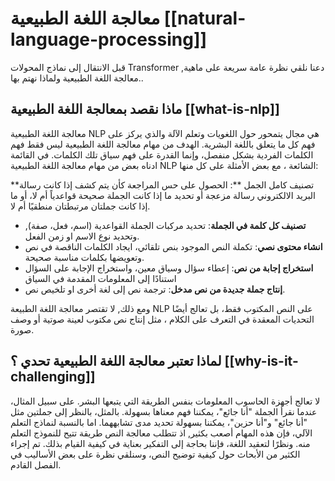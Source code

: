 # معالجة اللغة الطبيعية [[natural-language-processing]]

<CourseFloatingBanner
    chapter={1}
    classNames="absolute z-10 right-0 top-0"
/>

قبل الانتقال إلى نماذج المحولات Transformer ,دعنا نلقي نظرة عامة سريعة على ماهية معالجة اللغة الطبيعية ولماذا نهتم بها..

## ماذا نقصد بمعالجة اللغة الطبيعية [[what-is-nlp]]

معالجة اللغة الطبيعية NLP هي مجال يتمحور حول اللغويات وتعلم الآلة والذي يركز على فهم كل ما يتعلق باللغة البشرية. الهدف من مهام معالجة اللغة الطبيعية ليس فقط فهم الكلمات الفردية بشكل منفصل، وإنما القدرة على فهم سياق تلك الكلمات.
في القائمة ادناه بعض من مهام معالجة اللغة الطبيعية NLP الشائعة ، مع بعض الأمثلة على كل منها:

**تصنيف كامل الجمل **: الحصول على حس المراجعة كأن يتم كشف إذا كانت رسالة البريد الالكتروني رسالة مزعجة أو تحديد ما إذا كانت الجملة صحيحة قواعدياً أم لا، أو ما إذا كانت جملتان مرتبطتان منطقيًا أم لا. 
- **تصنيف كل كلمة في الجملة**: تحديد مركبات الجملة القواعدية  (اسم، فعل، صفة), وتحديد نوع الاسم او زمن الفعل. 
- **انشاء محتوى نصي**: تكملة النص الموجود بنص تلقائي، ايجاد الكلمات الناقصة في نص وتعويضها بكلمات مناسبة صحيحة. 
- **استخراج إجابة من نص**: إعطاء سؤال وسياق معين، واستخراج الإجابة على السؤال استنادًا إلى المعلومات المقدمة في السياق
- **إنتاج جملة جديدة من نص مدخل**: ترجمة نص إلى لغة أخرى او تلخيص نص. 

ومع ذلك, لا تقتصر معالجة اللغة الطبيعة  NLP على النص المكتوب فقط، بل تعالج أيضًا التحديات المعقدة في التعرف على الكلام ، مثل إنتاج نص مكتوب لعينة صوتية أو وصف صورة.

## لماذا تعتبر معالجة اللغة الطبيعية تحدي ؟ [[why-is-it-challenging]]

لا تعالج أجهزة الحاسوب المعلومات بنفس الطريقة التي يتبعها البشر. على سبيل المثال، عندما نقرأ الجملة "أنا جائع"، يمكننا فهم معناها بسهولة. بالمثل، بالنظر إلى جملتين مثل "أنا جائع" و"أنا حزين"، يمكننا بسهولة تحديد مدى تشابههما. اما بالنسبة لنماذج التعلم الآلي، فإن هذه المهام أصعب بكثير, اذ تتطلب معالجة النص طريقة تتيح للنموذج التعلم منه. ونظرًا لتعقيد اللغة، فإننا بحاجة إلى التفكير بعناية في كيفية القيام بذلك. 
تم إجراء الكثير من الأبحاث حول كيفية توضيح النص، وسنلقي نظرة على بعض الأساليب في الفصل القادم.

